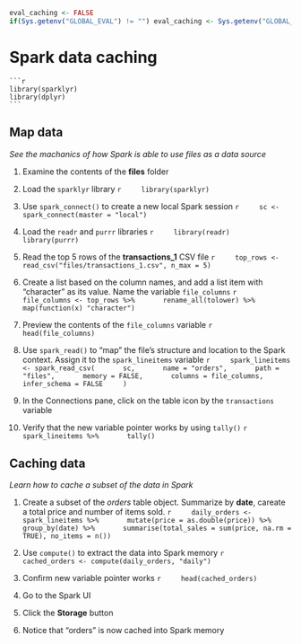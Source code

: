 ```r
eval_caching <- FALSE
if(Sys.getenv("GLOBAL_EVAL") != "") eval_caching <- Sys.getenv("GLOBAL_EVAL")
```

# Spark data caching

    ```r
    library(sparklyr)
    library(dplyr)
    ```

## Map data
*See the machanics of how Spark is able to use files as a data source*

1. Examine the contents of the **files** folder

1. Load the `sparklyr` library
    ```r
    library(sparklyr)
    ```

1. Use `spark_connect()` to create a new local Spark session
    ```r
    sc <- spark_connect(master = "local")
    ```

1. Load the `readr` and `purrr` libraries
    ```r
    library(readr)
    library(purrr)
    ```
    
1. Read the top 5 rows of the **transactions_1** CSV file
    ```r
    top_rows <- read_csv("files/transactions_1.csv", n_max = 5)
    ```

1. Create a list based on the column names, and add a list item with "character" as its value. Name the variable `file_columns`
    ```r
    file_columns <- top_rows %>%
      rename_all(tolower) %>%
      map(function(x) "character")
    ```
    
1. Preview the contents of the `file_columns` variable
    ```r
    head(file_columns)
    ```

1. Use `spark_read()` to "map" the file's structure and location to the Spark context. Assign it to the `spark_lineitems` variable
    ```r
    spark_lineitems <- spark_read_csv(
      sc,
      name = "orders",
      path = "files",
      memory = FALSE,
      columns = file_columns,
      infer_schema = FALSE
    )
    ```

1. In the Connections pane, click on the table icon by the `transactions` variable

1. Verify that the new variable pointer works by using `tally()`
    ```r
    spark_lineitems %>%
      tally()
    ```

## Caching data
*Learn how to cache a subset of the data in Spark*

1. Create a subset of the *orders* table object. Summarize by **date**, careate a total price and number of items sold.
    ```r
    daily_orders <- spark_lineitems %>%
      mutate(price = as.double(price)) %>%
      group_by(date) %>%
      summarise(total_sales = sum(price, na.rm = TRUE), no_items = n())
    ```

1. Use `compute()` to extract the data into Spark memory
    ```r
    cached_orders <- compute(daily_orders, "daily")
    ```

1. Confirm new variable pointer works
    ```r
    head(cached_orders)
    ```

1. Go to the Spark UI 

1. Click the **Storage** button

1. Notice that "orders" is now cached into Spark memory 
